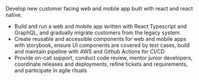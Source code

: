 Develop new customer facing web and mobile app built with react and react native.

- Build and run a web and mobile app written with React Typescript and GraphQL, and gradually migrate
  customers from the legacy system.
- Create reusable and accessible components for web and mobile apps with storybook,
  ensure UI components are covered by test cases, build and maintain pipeline with AWS and Github Actions for
  CI/CD
- Provide on-call support, conduct code review, mentor junior developers, coordinate releases and deployments, refine tickets and requirements, and participate in agile rituals
